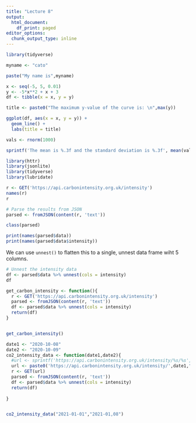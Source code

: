 ```yaml
---
title: "Lecture 8"
output:
  html_document:
    df_print: paged
editor_options:
  chunk_output_type: inline
---
```




```r

library(tidyverse)

myname <- "cato"

paste("My name is",myname)

```

```r

x <- seq(-5, 5, 0.01)
y <- -5*x**2 + x + 3 
df <- tibble(x = x, y = y)

title <- paste0("The maximum y-value of the curve is: \n",max(y))

ggplot(df, aes(x = x, y = y)) + 
  geom_line() + 
  labs(title = title)

```

```r
vals <- rnorm(1000)

sprintf('The mean is %.3f and the standard deviation is %.3f', mean(vals), sd(vals))
```


```r

library(httr)
library(jsonlite)
library(tidyverse)
library(lubridate)


```


```r
r <- GET('https://api.carbonintensity.org.uk/intensity')
names(r)
r
```

```r

# Parse the results from JSON 
parsed <- fromJSON(content(r, 'text'))

class(parsed)


```
```r
print(names(parsed$data))
print(names(parsed$data$intensity))
```

We can use `unnest()` to flatten this to a single, unnest data frame wiht 5 columns.

```r
# Unnest the intensity data 
df <- parsed$data %>% unnest(cols = intensity)
df
```
```r
get_carbon_intensity <- function(){
  r <- GET('https://api.carbonintensity.org.uk/intensity')
  parsed <- fromJSON(content(r, 'text'))
  df <- parsed$data %>% unnest(cols = intensity)
  return(df)
}


get_carbon_intensity()

```
```r
date1 <- "2020-10-08"
date2 <- "2020-10-09"
co2_intensity_data <- function(date1,date2){
  #url <- sprintf('https://api.carbonintensity.org.uk/intensity/%s/%s',date1,date2)
  url <- paste0('https://api.carbonintensity.org.uk/intensity/',date1,"/",date2)
  r <- GET(url)
  parsed <- fromJSON(content(r, 'text'))
  df <- parsed$data %>% unnest(cols = intensity)
  return(df)
  
}


co2_intensity_data("2021-01-01","2021-01,08")


```

